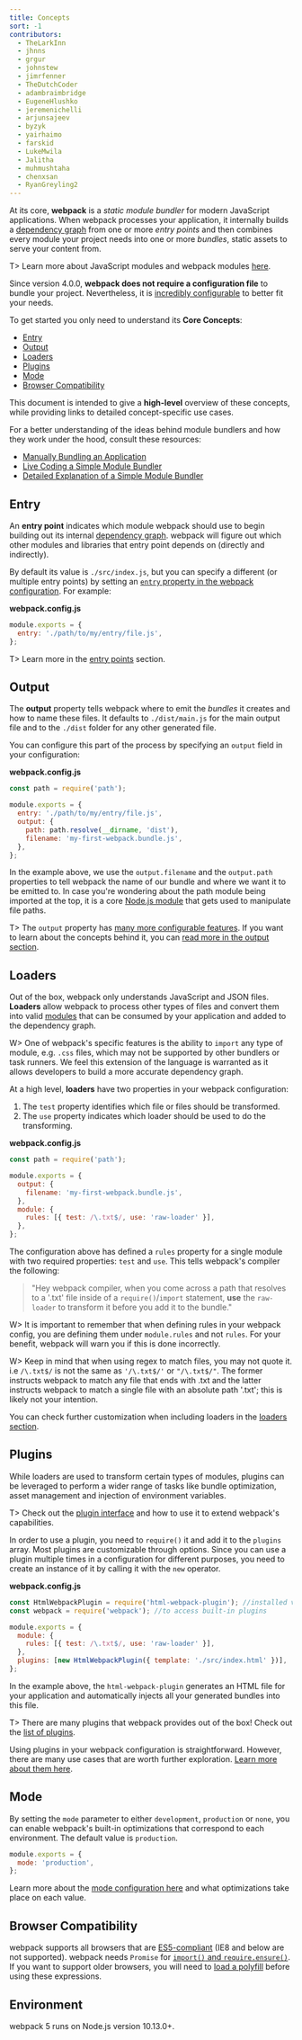 ```yaml
---
title: Concepts
sort: -1
contributors:
  - TheLarkInn
  - jhnns
  - grgur
  - johnstew
  - jimrfenner
  - TheDutchCoder
  - adambraimbridge
  - EugeneHlushko
  - jeremenichelli
  - arjunsajeev
  - byzyk
  - yairhaimo
  - farskid
  - LukeMwila
  - Jalitha
  - muhmushtaha
  - chenxsan
  - RyanGreyling2
---
```


At its core, **webpack** is a _static module bundler_ for modern JavaScript applications. When webpack processes your application, it internally builds a [dependency graph](/concepts/dependency-graph/) from one or more _entry points_ and then combines every module your project needs into one or more _bundles_, static assets to serve your content from.

T> Learn more about JavaScript modules and webpack modules [here](/concepts/modules).

Since version 4.0.0, **webpack does not require a configuration file** to bundle your project. Nevertheless, it is [incredibly configurable](/configuration) to better fit your needs.

To get started you only need to understand its **Core Concepts**:

- [Entry](#entry)
- [Output](#output)
- [Loaders](#loaders)
- [Plugins](#plugins)
- [Mode](#mode)
- [Browser Compatibility](#browser-compatibility)

This document is intended to give a **high-level** overview of these concepts, while providing links to detailed concept-specific use cases.

For a better understanding of the ideas behind module bundlers and how they work under the hood, consult these resources:

- [Manually Bundling an Application](https://www.youtube.com/watch?v=UNMkLHzofQI)
- [Live Coding a Simple Module Bundler](https://www.youtube.com/watch?v=Gc9-7PBqOC8)
- [Detailed Explanation of a Simple Module Bundler](https://github.com/ronami/minipack)

## Entry

An **entry point** indicates which module webpack should use to begin building out its internal [dependency graph](/concepts/dependency-graph/). webpack will figure out which other modules and libraries that entry point depends on (directly and indirectly).

By default its value is `./src/index.js`, but you can specify a different (or multiple entry points) by setting an [`entry` property in the webpack configuration](/configuration/entry-context/#entry). For example:

**webpack.config.js**

```js
module.exports = {
  entry: './path/to/my/entry/file.js',
};
```

T> Learn more in the [entry points](/concepts/entry-points) section.

## Output

The **output** property tells webpack where to emit the _bundles_ it creates and how to name these files. It defaults to `./dist/main.js` for the main output file and to the `./dist` folder for any other generated file.

You can configure this part of the process by specifying an `output` field in your configuration:

**webpack.config.js**

```javascript
const path = require('path');

module.exports = {
  entry: './path/to/my/entry/file.js',
  output: {
    path: path.resolve(__dirname, 'dist'),
    filename: 'my-first-webpack.bundle.js',
  },
};
```

In the example above, we use the `output.filename` and the `output.path` properties to tell webpack the name of our bundle and where we want it to be emitted to. In case you're wondering about the path module being imported at the top, it is a core [Node.js module](https://nodejs.org/api/modules.html) that gets used to manipulate file paths.

T> The `output` property has [many more configurable features](/configuration/output). If you want to learn about the concepts behind it, you can [read more in the output section](/concepts/output).

## Loaders

Out of the box, webpack only understands JavaScript and JSON files. **Loaders** allow webpack to process other types of files and convert them into valid [modules](/concepts/modules) that can be consumed by your application and added to the dependency graph.

W> One of webpack's specific features is the ability to `import` any type of module, e.g. `.css` files, which may not be supported by other bundlers or task runners. We feel this extension of the language is warranted as it allows developers to build a more accurate dependency graph.

At a high level, **loaders** have two properties in your webpack configuration:

1. The `test` property identifies which file or files should be transformed.
2. The `use` property indicates which loader should be used to do the transforming.

**webpack.config.js**

```javascript
const path = require('path');

module.exports = {
  output: {
    filename: 'my-first-webpack.bundle.js',
  },
  module: {
    rules: [{ test: /\.txt$/, use: 'raw-loader' }],
  },
};
```

The configuration above has defined a `rules` property for a single module with two required properties: `test` and `use`. This tells webpack's compiler the following:

> "Hey webpack compiler, when you come across a path that resolves to a '.txt' file inside of a `require()`/`import` statement, **use** the `raw-loader` to transform it before you add it to the bundle."

W> It is important to remember that when defining rules in your webpack config, you are defining them under `module.rules` and not `rules`. For your benefit, webpack will warn you if this is done incorrectly.

W> Keep in mind that when using regex to match files, you may not quote it. i.e `/\.txt$/` is not the same as `'/\.txt$/'` or `"/\.txt$/"`. The former instructs webpack to match any file that ends with .txt and the latter instructs webpack to match a single file with an absolute path '.txt'; this is likely not your intention.

You can check further customization when including loaders in the [loaders section](/concepts/loaders).

## Plugins

While loaders are used to transform certain types of modules, plugins can be leveraged to perform a wider range of tasks like bundle optimization, asset management and injection of environment variables.

T> Check out the [plugin interface](/api/plugins) and how to use it to extend webpack's capabilities.

In order to use a plugin, you need to `require()` it and add it to the `plugins` array. Most plugins are customizable through options. Since you can use a plugin multiple times in a configuration for different purposes, you need to create an instance of it by calling it with the `new` operator.

**webpack.config.js**

```javascript
const HtmlWebpackPlugin = require('html-webpack-plugin'); //installed via npm
const webpack = require('webpack'); //to access built-in plugins

module.exports = {
  module: {
    rules: [{ test: /\.txt$/, use: 'raw-loader' }],
  },
  plugins: [new HtmlWebpackPlugin({ template: './src/index.html' })],
};
```

In the example above, the `html-webpack-plugin` generates an HTML file for your application and automatically injects all your generated bundles into this file.

T> There are many plugins that webpack provides out of the box! Check out the [list of plugins](/plugins).

Using plugins in your webpack configuration is straightforward. However, there are many use cases that are worth further exploration. [Learn more about them here](/concepts/plugins).

## Mode

By setting the `mode` parameter to either `development`, `production` or `none`, you can enable webpack's built-in optimizations that correspond to each environment. The default value is `production`.

```javascript
module.exports = {
  mode: 'production',
};
```

Learn more about the [mode configuration here](/configuration/mode) and what optimizations take place on each value.

## Browser Compatibility

webpack supports all browsers that are [ES5-compliant](https://kangax.github.io/compat-table/es5/) (IE8 and below are not supported). webpack needs `Promise` for [`import()` and `require.ensure()`](/guides/code-splitting/#dynamic-imports). If you want to support older browsers, you will need to [load a polyfill](/guides/shimming/) before using these expressions.

## Environment

webpack 5 runs on Node.js version 10.13.0+.
